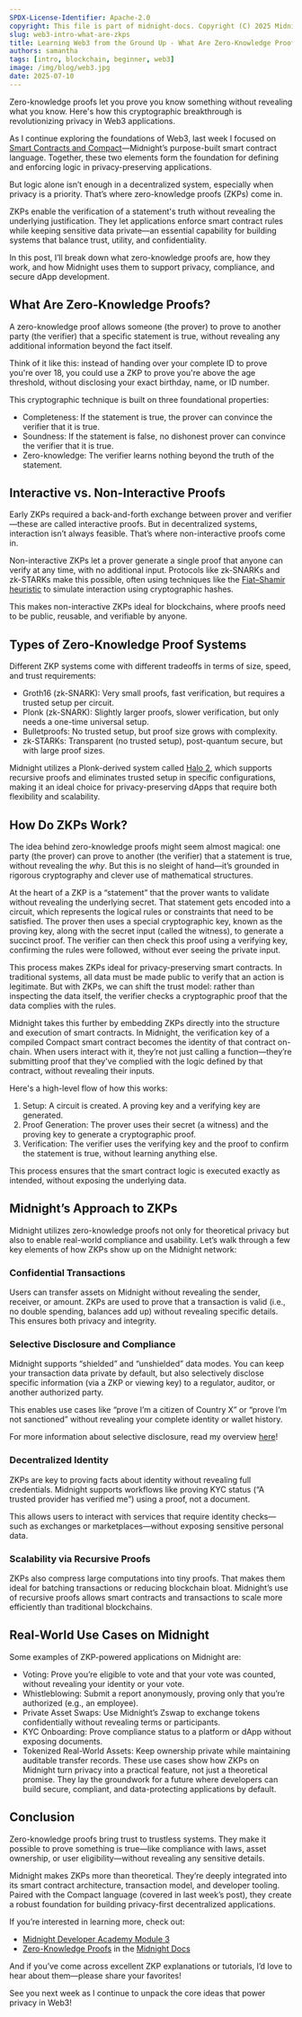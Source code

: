```yaml
---
SPDX-License-Identifier: Apache-2.0
copyright: This file is part of midnight-docs. Copyright (C) 2025 Midnight Foundation. Licensed under the Apache License, Version 2.0 (the "License"); You may not use this file except in compliance with the License. You may obtain a copy of the License at http://www.apache.org/licenses/LICENSE-2.0 Unless required by applicable law or agreed to in writing, software distributed under the License is distributed on an "AS IS" BASIS, WITHOUT WARRANTIES OR CONDITIONS OF ANY KIND, either express or implied. See the License for the specific language governing permissions and limitations under the License.
slug: web3-intro-what-are-zkps
title: Learning Web3 from the Ground Up - What Are Zero-Knowledge Proofs (ZKPs)?
authors: samantha
tags: [intro, blockchain, beginner, web3]
image: /img/blog/web3.jpg
date: 2025-07-10
---
```


Zero-knowledge proofs let you prove you know something without revealing what you know. Here's how this cryptographic breakthrough is revolutionizing privacy in Web3 applications.

<!--truncate-->

As I continue exploring the foundations of Web3, last week I focused on [Smart Contracts and Compact](https://docs.midnight.network/blog/web3-intro-smart-contracts-and-compact)—Midnight’s purpose-built smart contract language. Together, these two elements form the foundation for defining and enforcing logic in privacy-preserving applications.

But logic alone isn’t enough in a decentralized system, especially when privacy is a priority. That’s where zero-knowledge proofs (ZKPs) come in.

ZKPs enable the verification of a statement's truth without revealing the underlying justification. They let applications enforce smart contract rules while keeping sensitive data private—an essential capability for building systems that balance trust, utility, and confidentiality.

In this post, I’ll break down what zero-knowledge proofs are, how they work, and how Midnight uses them to support privacy, compliance, and secure dApp development.

## What Are Zero-Knowledge Proofs?

A zero-knowledge proof allows someone (the prover) to prove to another party (the verifier) that a specific statement is true, without revealing any additional information beyond the fact itself.

Think of it like this: instead of handing over your complete ID to prove you're over 18, you could use a ZKP to prove you're above the age threshold, without disclosing your exact birthday, name, or ID number.

This cryptographic technique is built on three foundational properties:

- Completeness: If the statement is true, the prover can convince the verifier that it is true.  
- Soundness: If the statement is false, no dishonest prover can convince the verifier that it is true.  
- Zero-knowledge: The verifier learns nothing beyond the truth of the statement.

## Interactive vs. Non-Interactive Proofs

Early ZKPs required a back-and-forth exchange between prover and verifier—these are called interactive proofs. But in decentralized systems, interaction isn’t always feasible. That’s where non-interactive proofs come in.

Non-interactive ZKPs let a prover generate a single proof that anyone can verify at any time, with no additional input. Protocols like zk-SNARKs and zk-STARKs make this possible, often using techniques like the [Fiat–Shamir heuristic](https://www.zkdocs.com/docs/zkdocs/protocol-primitives/fiat-shamir/) to simulate interaction using cryptographic hashes.

This makes non-interactive ZKPs ideal for blockchains, where proofs need to be public, reusable, and verifiable by anyone.

## Types of Zero-Knowledge Proof Systems

Different ZKP systems come with different tradeoffs in terms of size, speed, and trust requirements:

- Groth16 (zk-SNARK): Very small proofs, fast verification, but requires a trusted setup per circuit.  
- Plonk (zk-SNARK): Slightly larger proofs, slower verification, but only needs a one-time universal setup.  
- Bulletproofs: No trusted setup, but proof size grows with complexity.  
- zk-STARKs: Transparent (no trusted setup), post-quantum secure, but with large proof sizes.

Midnight utilizes a Plonk-derived system called [Halo 2](https://electriccoin.co/blog/explaining-halo-2/), which supports recursive proofs and eliminates trusted setup in specific configurations, making it an ideal choice for privacy-preserving dApps that require both flexibility and scalability.

## How Do ZKPs Work?

The idea behind zero-knowledge proofs might seem almost magical: one party (the prover) can prove to another (the verifier) that a statement is true, without revealing the *why*. But this is no sleight of hand—it’s grounded in rigorous cryptography and clever use of mathematical structures.

At the heart of a ZKP is a “statement” that the prover wants to validate without revealing the underlying secret. That statement gets encoded into a circuit, which represents the logical rules or constraints that need to be satisfied. The prover then uses a special cryptographic key, known as the proving key, along with the secret input (called the witness), to generate a succinct proof. The verifier can then check this proof using a verifying key, confirming the rules were followed, without ever seeing the private input.

This process makes ZKPs ideal for privacy-preserving smart contracts. In traditional systems, all data must be made public to verify that an action is legitimate. But with ZKPs, we can shift the trust model: rather than inspecting the data itself, the verifier checks a cryptographic proof that the data complies with the rules.

Midnight takes this further by embedding ZKPs directly into the structure and execution of smart contracts. In Midnight, the verification key of a compiled Compact smart contract becomes the identity of that contract on-chain. When users interact with it, they’re not just calling a function—they’re submitting proof that they've complied with the logic defined by that contract, without revealing their inputs.

Here's a high-level flow of how this works:

1. Setup: A circuit is created. A proving key and a verifying key are generated.  
2. Proof Generation: The prover uses their secret (a witness) and the proving key to generate a cryptographic proof.  
3. Verification: The verifier uses the verifying key and the proof to confirm the statement is true, without learning anything else.

This process ensures that the smart contract logic is executed exactly as intended, without exposing the underlying data.

## Midnight’s Approach to ZKPs

Midnight utilizes zero-knowledge proofs not only for theoretical privacy but also to enable real-world compliance and usability. Let’s walk through a few key elements of how ZKPs show up on the Midnight network:

### Confidential Transactions

Users can transfer assets on Midnight without revealing the sender, receiver, or amount. ZKPs are used to prove that a transaction is valid (i.e., no double spending, balances add up) without revealing specific details. This ensures both privacy and integrity.

### Selective Disclosure and Compliance

Midnight supports “shielded” and “unshielded” data modes. You can keep your transaction data private by default, but also selectively disclose specific information (via a ZKP or viewing key) to a regulator, auditor, or another authorized party.

This enables use cases like “prove I’m a citizen of Country X” or “prove I’m not sanctioned” without revealing your complete identity or wallet history.

For more information about selective disclosure, read my overview [here](https://docs.midnight.network/blog/web3-intro-selective-disclosure)\!

### Decentralized Identity

ZKPs are key to proving facts about identity without revealing full credentials. Midnight supports workflows like proving KYC status (“A trusted provider has verified me”) using a proof, not a document.

This allows users to interact with services that require identity checks—such as exchanges or marketplaces—without exposing sensitive personal data.

### Scalability via Recursive Proofs

ZKPs also compress large computations into tiny proofs. That makes them ideal for batching transactions or reducing blockchain bloat. Midnight’s use of recursive proofs allows smart contracts and transactions to scale more efficiently than traditional blockchains.

## Real-World Use Cases on Midnight

Some examples of ZKP-powered applications on Midnight are:

- Voting: Prove you’re eligible to vote and that your vote was counted, without revealing your identity or your vote.  
- Whistleblowing: Submit a report anonymously, proving only that you’re authorized (e.g., an employee).  
- Private Asset Swaps: Use Midnight’s Zswap to exchange tokens confidentially without revealing terms or participants.  
- KYC Onboarding: Prove compliance status to a platform or dApp without exposing documents.  
- Tokenized Real-World Assets: Keep ownership private while maintaining auditable transfer records. These use cases show how ZKPs on Midnight turn privacy into a practical feature, not just a theoretical promise. They lay the groundwork for a future where developers can build secure, compliant, and data-protecting applications by default.

## Conclusion

Zero-knowledge proofs bring trust to trustless systems. They make it possible to prove something is true—like compliance with laws, asset ownership, or user eligibility—without revealing any sensitive details.

Midnight makes ZKPs more than theoretical. They’re deeply integrated into its smart contract architecture, transaction model, and developer tooling. Paired with the Compact language (covered in last week’s post), they create a robust foundation for building privacy-first decentralized applications.

If you’re interested in learning more, check out:

- [Midnight Developer Academy Module 3](https://docs.midnight.network/academy/module-3)  
- [Zero-Knowledge Proofs](https://docs.midnight.network/learn/understanding-midnights-technology/zero-knowledge-proofs) in the [Midnight Docs](https://docs.midnight.network/)

And if you’ve come across excellent ZKP explanations or tutorials, I’d love to hear about them—please share your favorites\!

See you next week as I continue to unpack the core ideas that power privacy in Web3\!  
